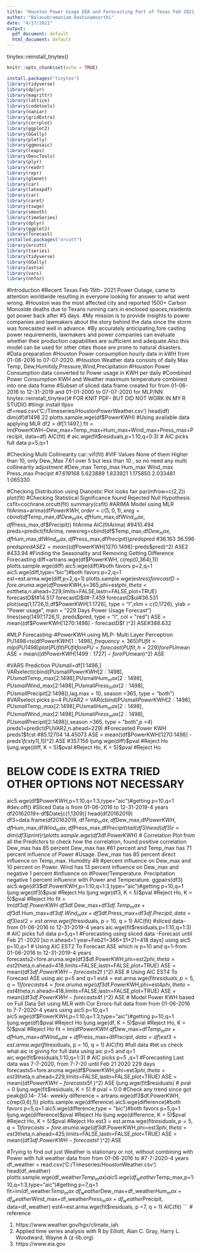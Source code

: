 ---
title: "Houston Power Usage EDA and Forecasting Part of Texas Feb 2021 Snowstorm and Power Outage Investigation"
author: "Balasubramaniam Dashinamoorthi"
date: "4/17/2021"
output:
  pdf_document: default
  html_document: default
---
tinytex::reinstall_tinytex()
```{r setup, include=FALSE}
knitr::opts_chunk$set(echo = TRUE)
```

```{r, include=FALSE}
install.packages("tinytex")
library(tidyverse)
library(dplyr)
library(magrittr)
library(lattice)
library(codetools)
library(naniar)
library(gridExtra)
library(corrplot)
library(ggplot2)
library(GGally)
library(plotly)
library(ggmosaic)
library(leaps)
library(DescTools)
library(plyr)
library(readr)
library(repr)
library(glmnet)
library(car)
library(latexpdf)
library(car)
library(caret)
library(tswge)
library(smooth)
library(timeSeries)
library(dplyr)
library(ggplot2)
library(forecast)
installed.packages("orcutt")
library(orcutt)
library(tseries)
library(tidyverse)
library(GGally)
library(astsa)
library(vars)
library(nnfor)
```
#Introduction
#Recent Texas Feb 15th- 2021 Power Outage, came to attention worldwide resulting in everyone looking for answer to what went wrong. 
#Houston was the most affected city and reported 1500+ Carbon Monoxide deaths due to Texans running cars in enclosed spaces,residents got power back after #5 days. 
#My mission is to provide insights to power companies and lawmakers about the story behind the data since the storm was forecasted well in advance.
#By accurately anticipating,fore casting power requirements, lawmakers and power companies can evaluate whether their production capabilities are sufficient and adequate.Also this model can be used for other cities those are prone to natural disasters.
#Data preparation
#Houston Power consumption hourly data in kWH from 01-06-2016 to 07-07-2020.
#Houston Weather data consists of daily Max Temp, Dew,Humitidy,Pressure,Wind,Precipitation
#Houston Power Consumption data converted to Power usage in KWH per daily 
#Combined Power Consumption KWH and Weather maximum temperature combined into one data frame 
#Subset of sliced data frame created for from 01-06-2016 to 12-31-2019 and 01-01-2000 to 07-07-2020 for MLP/NN 
tinytex::reinstall_tinytex()# FOR KNIT PDF- BUT DID NOT WORK IN MY R STUDIO
#tlmgr install tlpsv
df=read.csv('C:/Timeseries/HoustonPowerWeather.csv')
head(df)
dim(df)#1498 22
plotts.sample.wge(df$PowerKWH)
#Using available data applying MLR
df2 = df[1:1497,]
fit = lm(PowerKWH~Dew_max+Temp_max+Hum_max+Wind_max+Press_max+Precipit, data=df)
AIC(fit) #
aic.wge(fit$residuals,p=1:10,q=0:3)  # AIC picks full data p=5,q=1

#Checking Multi Collinearity 
car::vif(fit)
#VIF Values None of them Higher than 10, only Dew_Max 7.61 over 5 but less than 10 , so no need any multi collinearity adjustment
#Dew_max  Temp_max   Hum_max  Wind_max Press_max  Precipit 
#7.619168  5.623889  1.833921  1.175850  2.033481  1.065330 

#Checking Distribution using Dianostic Plot looks fair 
par(mfrow=c(2,2))
plot(fit)
#Checking Statistical Significance found Rejected Null Hypothesis
csfit=cochrane.orcutt(fit)
summary(csfit)
#ARIMA Model using MLR 
fitArima=arima(df$PowerKWH,order=c(5,0,1),xreg=cbind(df$Temp_max,df$Dew_max,df$Hum_max,df$Wind_max,df$Press_max,df$Precipit))
fitArima
AIC(fitArima) #9410.494
preds=predict(fitArima, newxreg=cbind(df$Temp_max,df$Dew_max,df$Hum_max,df$Wind_max,df$Press_max,df$Precipit))
preds$pred
#36.163 36.596
preds$pred
ASE2 = mean((df$PowerKWH[1270:1498]-preds$pred)^2)
ASE2 #433.94
#Finding the Seasonality and Removing Getting Difference Forecasting
diff=artrans.wge(df$PowerKWH, c(rep(0,364),1))
plotts.sample.wge(diff)
aic5.wge(diff)#both favors p=2,q=1
aic5.wge(diff,type="bic")#both favors p=2,q=1
est=est.arma.wge(diff,p=2,q=1)
plotts.sample.wge(est$res)
forecastD=fore.aruma.wge(df$PowerKWH,s=365,phi=est$phi,theta=est$theta,n.ahead=229,limits=FALSE,lastn=FALSE,plot=TRUE)
forecastD$f#14.517
forecastD$ll#-7.459
forecastD$ul#36.531
plot(seq(1,1726,1),df$PowerKWH[1:1726], type = "l",xlim = c(0,1726), ylab = "Power usage", main = "229 Days Power Usage Forecast")
lines(seq(1497,1726,1), preds$pred, type = "l", col = "red")
ASE = mean((df$PowerKWH[1270:1498] - forecastD$f )^2)
ASE#388.632

#MLP Forecasting-#PowerKWH using MLP- Multi Layer Perceptron
PU1498=ts(df$PowerKWH[1:1498],frequency =365)
PUfit = mlp(PU1498)
plot(PUfit)
PUfit
forePU=forecast(PUfit,h = 229)
forePU$mean
ASE = mean((df$PowerKWH[1499:1727]-forePU$mean)^2)
ASE

#VARS Prediction
PUsmall=df[1:1498,] 
VARselect(cbind(PUsmall$PowerKWH[2:1498],PUsmall$Temp_max[2:1498],PUsmall$Hum_max[2:1498],PUsmall$Wind_max[2:1498],PUsmall$Press_max[2:1498],PUsmall$Precipit[2:1498]),lag.max = 10, season =365, type = "both")
#VARselect picks p=4
PUVAR2 = VAR(cbind(PUsmall$PowerKWH[2:1498],PUsmall$Temp_max[2:1498],PUsmall$Hum_max[2:1498],PUsmall$Wind_max[2:1498],PUsmall$Press_max[2:1498],PUsmall$Precipit[2:1498]),season =365, type = "both",p =4)
preds1=predict(PUVAR2,n.ahead=229)
#Forecasted Power KWH
preds1$fcst
#85.12704 14.45073
ASE = mean((df$PowerKWH[1270:1498] - preds1$fcst$y1[,1])^2)
ASE #357.156
ljung.wge(diff)$pval #Reject Ho
ljung.wge(diff, K = 5)$pval #Reject  Ho, K = 5)$pval #Reject Ho

########################################################
# BELOW CODE IS EXTRA TRIED OTHER OPTIONS NOT NECESSARY#
########################################################

aic5.wge(df$PowerKWH,p=1:10,q=1:3,type="aic")#getting p=10,q=1
#dev.off()
#Sliced Data is from 01-06-2016 to 12-31-2019-4 years
df20162019<-df$Date[c(1,1309)]
head(df20162019)
df3=data.frame(df20162019, df$Temp_max,df$Dew_max,df$PowerKWH,df$Hum_max,df$Wind_max,df$Press_max,df$Precipit)
tail(df3)
head(df3)
r=dim(df3)
print(r)
plotts.sample.wge(df3$df.PowerKWH)
# Correlation Plot from all the Predictors to check how the correlation, found positive correlation Dew_max has 85 percent Dew_max has #61 percent and Temp_max has 71 percent influence of Power #Usage. Dew_max has 85 percent direct influence on Temp_max. Humidity 49 #percent influence on Dew_max and 10 percent on Power. Wind has 13 percent influence on Dew_max and negative 1 percent #influence on #Power/Temperature. Precipitation negative 1 percent influence with Power and Temperature.
ggpairs(df3)
aic5.wge(df3$df.PowerKWH,p=1:10,q=1:3,type="aic")#getting p=10,q=1
ljung.wge(df3)$pval #Reject Ho
ljung.wge(df3, K = 5)$pval #Reject  Ho, K = 5)$pval #Reject Ho
fit = lm(df3$df.PowerKWH~df3$df.Dew_max+df3$df.Temp_max+df3$df.Hum_max+df3$df.Wind_max+df3$df.Press_max+df3$df.Precipit, data=df3)
est2 = est.arma.wge(fit$residuals, p = 10, q = 1)
AIC(fit) #sliced data-from 01-06-2016 to 12-31-2019-4 years
aic.wge(fit$residuals,p=1:10,q=1:3)  # AIC picks full data p=5,q=1
#Forecasting using sliced data -Forecast until Feb 21 -2020 [so n.ahead=1 year+Feb21=366+31+21=418 days] using aic5 p=10,q=1
# Using AIC EST2 To Forecast ASE which is p=10 and q=1-from 01-06-2016 to 12-31-2019-4 years
forecasts2=fore.aruma.wge(df3$df.PowerKWH,phi=est2$phi,theta=est2$theta,n.ahead=418,limits=FALSE,lastn=FALSE,plot=TRUE)
ASE = mean((df3$df.PowerKWH - forecasts2$f )^2)
ASE
# Using AIC EST4 To Forecast ASE using aic p=5 and q=1
est4 = est.arma.wge(fit$residuals, p =5, q = 1)
forecasts4=fore.aruma.wge(df3$df.PowerKWH,phi=est4$phi,theta=est4$theta,n.ahead=418,limits=FALSE,lastn=FALSE,plot=TRUE)
ASE = mean((df3$df.PowerKWH - forecasts4$f )^2)
ASE
# Model Power KWH based on Full Data Set using MLR with Cor Errors-full data from from 01-06-2016 to 7-7-2020-4 years using aic5 p=10,q=1
aic5.wge(df$PowerKWH,p=1:10,q=1:3,type="aic")#getting p=10,q=1
ljung.wge(df)$pval #Reject Ho
ljung.wge(df, K = 5)$pval #Reject  Ho, K = 5)$pval #Reject Ho
fit = lm(df$PowerKWH~df$Dew_max+df$Temp_max+df$Hum_max+df$Wind_max+df$Press_max+df$Precipit, data=df)
est3 = est.arma.wge(fit$residuals, p = 10, q = 1)
AIC(fit) #full data
#let us check what aic is giving for full data using aic p=5 and q=1
aic.wge(fit$residuals,1:10,q=1:3)  # AIC picks p=5 ,q=1 
#Forecasting Last data was 7-7-2020, from 7-7-20 until Feb 21 2020 229 days
forecasts5=fore.aruma.wge(df$PowerKWH,phi=est3$phi,theta=est3$theta,n.ahead=229,limits=FALSE,lastn=FALSE,plot=TRUE)
ASE = mean((df$PowerKWH - forecasts5$f )^2)
ASE
ljung.wge(fit$residuals) # pval = 0
ljung.wge(fit$residuals, K = 5) # pval = 0.0
#Check any trend since got peak@0.14- 7.14- weekly 
difference = artrans.wge(df3$df.PowerKWH, c(rep(0,6),1))
plotts.sample.wge(difference)
aic5.wge(difference)#both favors p=5,q=1
aic5.wge(difference,type = "bic")#both favors p=5,q=1
ljung.wge(difference)$pval #Reject Ho
ljung.wge(difference, K = 5)$pval #Reject  Ho, K = 5)$pval #Reject Ho
est3 = est.arma.wge(fit$residuals, p = 5, q = 1)
forecasts=fore.aruma.wge(df3$df.PowerKWH,phi=est3$phi,theta=est3$theta,n.ahead=425,limits=FALSE,lastn=FALSE,plot=TRUE)
ASE = mean((df3$df.PowerKWH - forecasts$f )^2)
ASE

#Trying to find out just Weather is stationary or not, without combining with Power with full weather data from from 01-06-2016 to #7-7-2020-4 years
df_weather = read.csv('C:/Timeseries/HoustonWeather.csv')
head(df_weather)
plotts.sample.wge(df_weather$Temp_max)
aic5.wge(df_weather$Temp_max,p=1:10,q=1:3,type="aic")#getting p=7,q=1
fit=lm(df_weather$Temp_max~df_weather$Dew_max+df_weather$Hum_max+df_weather$Wind_max+df_weather$Press_max+df_weather$Precipit, data=df_weather)
est4=est.arma.wge(fit$residuals, p =7, q = 1)
AIC(fit)
```
# reference

1. https://www.weather.gov/hgx/climate_iah.
2. Applied time series analysis with R by Elliott, Alan C. Gray, Harry L. Woodward, Wayne A (z-lib.org)
3. https://www.eia.gov


